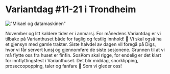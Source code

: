 
# Variantdag #11-21 i Trondheim

!["Mikael og datamaskinen"](/images/variantdag-11-21.jpeg)

November og litt kaldere tider er i anmarsj. For månedens Variantdag er vi
tilbake på Varianthuset både for faglig og festlig innhold! 🎉 Vi skal også ha
et gjensyn med gamle trakter. Siste halvdel av dagen vil foregå på Digs, hvor vi
får servert lunsj og gjennomføre de siste sesjonene. Grunnen til at vi må flytte
oss fra huset er finfin. SosKom skal rigge, for endelig er det klart for
innflyttingsfest i Varianthuset. Det blir middag, snorklipping, proseccopopping,
taler og fanfare 🥂 Som vi gleder oss!

<Agenda program={program} />

<AgendaDetails events={program.events} />
